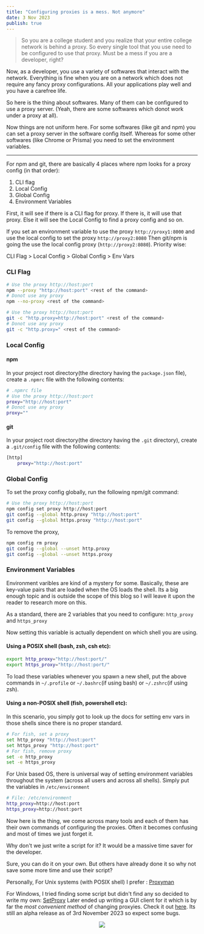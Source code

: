 ```yaml
---
title: "Configuring proxies is a mess. Not anymore"
date: 3 Nov 2023
publish: true
---
```


> So you are a college student and you realize that your entire college network is behind a proxy.
> So every single tool that you use need to be configured to use that proxy. Must be a mess if you
> are a developer, right?

Now, as a developer, you use a variety of softwares that interact with the network. Everything is fine when you are
on a network which does not require any fancy proxy configurations. All your applications play well
and you have a carefree life.

So here is the thing about softwares. Many of them can be configured to use a proxy server. (Yeah, there are some softwares which donot work under a proxy at all).

Now things are not uniform here. For some softwares (like git and npm) you can set a proxy server in the software config itself.
Whereas for some other softwares (like Chrome or Prisma) you need to set the environment variables.

------------------------

For npm and git, there are basically 4 places where npm looks for a proxy config (in that order): 
1. CLI flag
2. Local Config
3. Global Config
4. Environment Variables

First, it will see if there is a CLI flag for proxy. If there is, it will use that proxy. Else it will see the Local Config
to find a proxy config and so on.

If you set an environment variable to use the proxy `http://proxy1:8000` and use the local config to set the proxy `http://proxy2:8080`
Then git/npm is going the use the local config proxy (`http://proxy2:8080`). Priority wise:

CLI Flag > Local Config > Global Config > Env Vars

### CLI Flag
```sh
# Use the proxy http://host:port
npm --proxy "http://host:port" <rest of the command>
# Donot use any proxy
npm --no-proxy <rest of the command>

# Use the proxy http://host:port
git -c "http.proxy=http://host:port" <rest of the command>
# Donot use any proxy
git -c "http.proxy=" <rest of the command>
```

### Local Config

#### npm
In your project root directory(the directory having the `package.json` file), create a `.npmrc` file with the following contents:

```sh
# .npmrc file
# Use the proxy http://host:port
proxy="http://host:port"
# Donot use any proxy
proxy=""
```
#### git
In your project root directory(the directory having the `.git` directory), create a `.git/config` file with the following contents:
```sh
[http]
    proxy="http://host:port"
```

### Global Config
To set the proxy config globally, run the following npm/git command:
```sh
# Use the proxy http://host:port
npm config set proxy http://host:port
git config --global http.proxy "http://host:port"
git config --global https.proxy "http://host:port"
```

To remove the proxy,
```sh
npm config rm proxy
git config --global --unset http.proxy
git config --global --unset https.proxy
```

### Environment Variables
Environment varibles are kind of a mystery for some. Basically, these are key-value pairs that
are loaded when the OS loads the shell. Its a big enough topic and is outside the scope of this blog so I
will leave it upon the reader to research more on this.

As a standard, there are 2 variables that you need to configure: `http_proxy` and `https_proxy`

Now setting this variable is actually dependent on which shell you are using.

#### Using a POSIX shell (bash, zsh, csh etc):
```sh
export http_proxy="http://host:port/"
export https_proxy="http://host:port/"
```
To load these variables whenever you spawn a new shell, put the above commands in `~/.profile` or `~/.bashrc`(if using bash)
or `~/.zshrc`(if using zsh).

#### Using a non-POSIX shell (fish, powershell etc):
In this scenario, you simply got to look up the docs for setting env vars in those shells since there is no proper standard.
```sh
# For fish, set a proxy
set http_proxy "http://host:port"
set https_proxy "http://host:port"
# For fish, remove proxy
set -e http_proxy
set -e https_proxy
```

For Unix based OS, there is universal way of setting environment variables throughout the system
(across all users and across all shells).
Simply put the variables in `/etc/environment`

```sh
# File: /etc/environment
http_proxy=http://host:port
https_proxy=http://host:port
```

Now here is the thing, we come across many tools and each of them has their own commands of configuring the proxies.
Often it becomes confusing and most of times we just forget it.

Why don't we just write a script for it? It would be a massive time saver for the developer.

Sure, you can do it on your own. But others have already done it so why not save some more time and use
their script?

Personally, For Unix systems (with POSIX shell) I prefer : [Proxyman](https://github.com/himanshub16/ProxyMan)

For Windows, I tried finding some script but didn't find any so decided to write my own: [SetProxy](https://github.com/JDeepD/SetProxy)
Later ended up writing a GUI client for it which is by far the *most convenient method* of changing proxyies.
Check it out [here](https://github.com/JDeepD/fpx). Its still an alpha release as of 3rd November 2023 so expect some bugs.


<div align="center">
    <img src="/post-009/fpx-logo.png" />
</div>